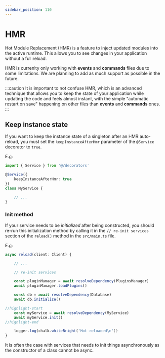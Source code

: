 ```yaml
---
sidebar_position: 110
---
```


# HMR

Hot Module Replacement (HMR) is a feature to inject updated modules into the active runtime. This allows you to see changes in your application without a full reload.

HMR is currenlty only working with **events** and **commands** files due to some limitations. We are planning to add as much support as possible in the future.

:::caution
It is important to not confuse HMR, which is an advanced technique that allows you to keep the state of your application while updating the code and feels almost instant, with the simple "automatic restart on save" happening on other files than **events** and **commands** ones. 
:::

## Keep instance state

If you want to keep the instance state of a singleton after an HMR auto-reload, you must set the `keepInstanceAfterHmr` parameter of the `@Service` decorator to `true`.

E.g:
```ts
import { Service } from '@/decorators'

@Service({
    keepInstanceAfterHmr: true
})
class MyService {

    // ...
}
```

### Init method

If your service needs to be *initialized* after being constructed, you should re-run this initialization method by calling it in the `// re-init services` section of the `reload()` method in the `src/main.ts` file.

E.g:

```ts
async reload(client: Client) {

    // ...

    // re-init services

	const pluginManager = await resolveDependency(PluginsManager)
	await pluginManager.loadPlugins()

	const db = await resolveDependency(Database)
	await db.initialize()

//highlight-start
    const myService = await resolveDependency(MyService)
    await myService.init()
//highlight-end

	logger.log(chalk.whiteBright('Hot reloaded\n'))
}
```

It is often the case with services that needs to init things asynchronously as the constructor of a class cannot be async.